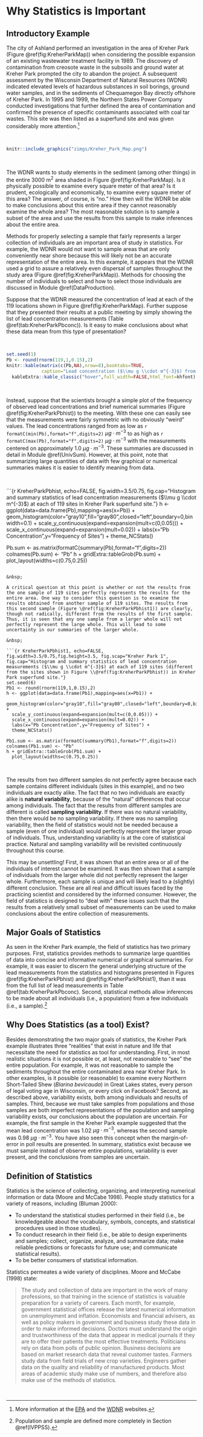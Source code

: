 # Why Statistics is Important {#WhyStats}
## Introductory Example
The city of Ashland performed an investigation in the area of Kreher Park (Figure \@ref(fig:KreherParkMap)) when considering the possible expansion of an existing wastewater treatment facility in 1989. The discovery of contamination from creosote waste in the subsoils and ground water at Kreher Park prompted the city to abandon the project. A subsequent assessment by the Wisconsin Department of Natural Resources (WDNR) indicated elevated levels of hazardous substances in soil borings, ground water samples, and in the sediments of Chequamegon Bay directly offshore of Kreher Park. In 1995 and 1999, the Northern States Power Company conducted investigations that further defined the area of contamination and confirmed the presence of specific contaminants associated with coal tar wastes. This site was then listed as a superfund site and was given considerably more attention.^[More information at the [EPA](https://cumulis.epa.gov/supercpad/cursites/csitinfo.cfm?id=0507952) and the [WDNR](http://dnr.wi.gov/topic/brownfields/ashland.html) websites.]

&nbsp;

```r
knitr::include_graphics("zimgs/Kreher_Park_Map.png")
```

&nbsp;

The WDNR wants to study elements in the sediment (among other things) in the entire 3000 m<sup>2</sup> area shaded in Figure \@ref(fig:KreherParkMap). Is it physically possible to examine every square meter of that area?  Is it prudent, ecologically and economically, to examine every square meter of this area?  The answer, of course, is "no."  How then will the WDNR be able to make conclusions about this entire area if they cannot reasonably examine the whole area?  The most reasonable solution is to sample a subset of the area and use the results from this sample to make inferences about the entire area.

Methods for properly selecting a sample that fairly represents a larger collection of individuals are an important area of study in statistics. For example, the WDNR would not want to sample areas that are only conveniently near shore because this will likely not be an accurate representation of the entire area. In this example, it appears that the WDNR used a grid to assure a relatively even dispersal of samples throughout the study area (Figure \@ref(fig:KreherParkMap)). Methods for choosing the number of individuals to select and how to select those individuals are discussed in Module \@ref(DataProduction).

Suppose that the WDNR measured the concentration of lead at each of the 119 locations shown in Figure \@ref(fig:KreherParkMap). Further suppose that they presented their results at a public meeting by simply showing the list of lead concentration measurements (Table \@ref(tab:KreherParkPbconc)). Is it easy to make conclusions about what these data mean from this type of presentation?

&nbsp;

```r
set.seed(1)
Pb <- round(rnorm(119,1,0.15),2)
knitr::kable(matrix(c(Pb,NA),nrow=8),booktabs=TRUE,
             caption="Lead concentration ($\\mu g \\cdot m^{-3}$) from 119 sites in Kreher Park superfund site.^[These are hypothetical data for this site.]") %>%
  kableExtra::kable_classic("hover",full_width=FALSE,html_font=khfont)
```

&nbsp;

Instead, suppose that the scientists brought a simple plot of the frequency of observed lead concentrations and brief numerical summaries (Figure \@ref(fig:KreherParkPbhist)) to the meeting. With these one can easily see that the measurements were fairly symmetric with no obviously "weird" values. The lead concentrations ranged from as low as `r formatC(min(Pb),format="f",digits=2)` $\mu g \cdot m^{-3}$ to as high as `r formatC(max(Pb),format="f",digits=2)` $\mu g \cdot m^{-3}$ with the measurements centered on approximately 1.0 $\mu g \cdot m^{-3}$. These summaries are discussed in detail in Module \@ref(UnivSum). However, at this point, note that summarizing large quantities of data with few graphical or numerical summaries makes it is easier to identify meaning from data.

&nbsp;

```{r KreherParkPbhist, echo=FALSE, fig.width=3.5/0.75, fig.cap="Histogram and summary statistics of lead concentration measurements ($\\mu g \\cdot m^{-3}$) at each of 119 sites in Kreher Park superfund site."}
h <- ggplot(data=data.frame(Pb),mapping=aes(x=Pb)) +
  geom_histogram(color="gray10",fill="gray80",closed="left",boundary=0,binwidth=0.1) +
  scale_y_continuous(expand=expansion(mult=c(0,0.05))) +
  scale_x_continuous(expand=expansion(mult=0.02)) +
  labs(x="Pb Concentration",y="Frequency of Sites") +
  theme_NCStats()

Pb.sum <- as.matrix(formatC(summary(Pb),format="f",digits=2))
colnames(Pb.sum) <- "Pb"
h + gridExtra::tableGrob(Pb.sum) +
  plot_layout(widths=c(0.75,0.25))
```

&nbsp;

A critical question at this point is whether or not the results from the one sample of 119 sites perfectly represents the results for the entire area. One way to consider this question is to examine the results obtained from another sample of 119 sites. The results from this second sample (Figure \@ref(fig:KreherParkPbhist1)) are clearly, though not radically, different from the results of the first sample. Thus, it is seen that any one sample from a larger whole will not perfectly represent the large whole. This will lead to some uncertainty in our summaries of the larger whole.

&nbsp;

```{r KreherParkPbhist1, echo=FALSE, fig.width=3.5/0.75,fig.height=3.5, fig.scap="Kreher Park 1", fig.cap="Histogram and summary statistics of lead concentration measurements ($\\mu g \\cdot m^{-3}$) at each of 119 sites (different from the sites shown in Figure \\@ref(fig:KreherParkPbhist)) in Kreher Park superfund site."}
set.seed(6)
Pb1 <- round(rnorm(119,1,0.15),2)
h <- ggplot(data=data.frame(Pb1),mapping=aes(x=Pb1)) +
  geom_histogram(color="gray10",fill="gray80",closed="left",boundary=0,binwidth=0.1) +
  scale_y_continuous(expand=expansion(mult=c(0,0.05))) +
  scale_x_continuous(expand=expansion(mult=0.02)) +
  labs(x="Pb Concentration",y="Frequency of Sites") +
  theme_NCStats()

Pb1.sum <- as.matrix(formatC(summary(Pb1),format="f",digits=2))
colnames(Pb1.sum) <- "Pb"
h + gridExtra::tableGrob(Pb1.sum) +
  plot_layout(widths=c(0.75,0.25))
```

&nbsp;

The results from two different samples do not perfectly agree because each sample contains different individuals (sites in this example), and no two individuals are exactly alike. The fact that no two individuals are exactly alike is **natural variability**, because of the "natural" differences that occur among individuals. The fact that the results from different samples are different is called **sampling variability**. If there was no natural variability, then there would be no sampling variability. If there was no sampling variability, then the field of statistics would not be needed because a sample (even of one individual) would perfectly represent the larger group of individuals. Thus, understanding variability is at the core of statistical practice. Natural and sampling variability will be revisited continuously throughout this course.

This may be unsettling! First, it was shown that an entire area or all of the individuals of interest cannot be examined. It was then shown that a sample of individuals from the larger whole did not perfectly represent the larger whole. Furthermore, each sample is unique and will likely lead to a (slightly) different conclusion. These are all real and difficult issues faced by the practicing scientist and considered by the informed consumer. However, the field of statistics is designed to "deal with" these issues such that the results from a relatively small subset of measurements can be used to make conclusions about the entire collection of measurements.

## Major Goals of Statistics
As seen in the Kreher Park example, the field of statistics has two primary purposes. First, statistics provides methods to summarize large quantities of data into concise and informative numerical or graphical summaries. For example, it was easier to discern the general underlying structure of the lead measurements from the statistics and histograms presented in Figures \@ref(fig:KreherParkPbhist) and \@ref(fig:KreherParkPbhist1), than it was from the full list of lead measurements in Table \@ref(tab:KreherParkPbconc). Second, statistical methods allow inferences to be made about all individuals (i.e., a population) from a few individuals (i.e., a sample).^[Population and sample are defined more completely in Section \@ref(IVPPSS).]

## Why Does Statistics (as a tool) Exist?
Besides demonstrating the two major goals of statistics, the Kreher Park example illustrates three "realities" that exist in nature and life that necessitate the need for statistics as tool for understanding. First, in most realistic situations it is not possible or, at least, not reasonable to "see" the entire population. For example, it was not reasonable to sample the sediments throughout the entire contaminated area near Kreher Park. In other examples, is it possible (or reasonable) to examine every Northern Short-Tailed Shew (*Blarina bevicauda*) in Great Lakes states, every person of legal voting age in Wisconsin, or every click on Facebook? Second, as described above, variability exists, both among individuals and results of samples. Third, because we must take samples from populations and those samples are both imperfect representations of the population and sampling variability exists, our conclusions about the population are uncertain. For example, the first sample in the Kreher Park example suggested that the mean lead concentration was 1.02 $\mu g \cdot m^{-3}$, whereas the second sample was 0.98 $\mu g \cdot m^{-3}$. You have also seen this concept when the margin-of-error in poll results are presented. In summary, statistics exist because we must sample instead of observe entire populations, variability is ever present, and the conclusions from samples are uncertain.

## Definition of Statistics
Statistics is the science of collecting, organizing, and interpreting numerical information or data (Moore and McCabe 1998). People study statistics for a variety of reasons, including (Bluman 2000):

* To understand the statistical studies performed in their field (i.e., be knowledgeable about the vocabulary, symbols, concepts, and statistical procedures used in those studies).
* To conduct research in their field (i.e., be able to design experiments and samples; collect, organize, analyze, and summarize data; make reliable predictions or forecasts for future use; and communicate statistical results).
* To be better consumers of statistical information.

Statistics permeates a wide variety of disciplines. Moore and McCabe (1998) state:

> The study and collection of data are important in the work of many professions, so that training in the science of statistics is valuable preparation for a variety of careers. Each month, for example, government statistical offices release the latest numerical information on unemployment and inflation. Economists and financial advisers, as well as policy makers in government and business study these data in order to make informed decisions. Doctors must understand the origin and trustworthiness of the data that appear in medical journals if they are to offer their patients the most effective treatments. Politicians rely on data from polls of public opinion. Business decisions are based on market research data that reveal customer tastes. Farmers study data from field trials of new crop varieties. Engineers gather data on the quality and reliability of manufactured products. Most areas of academic study make use of numbers, and therefore also make use of the methods of statistics.

&nbsp;
